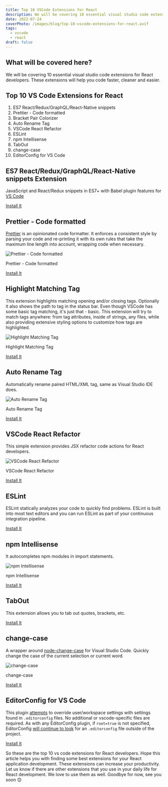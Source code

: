 ```yaml
---
title: Top 10 VSCode Extensions for React
description: We will be covering 10 essential visual studio code extensions for React developers. These extensions will help you code faster, cleaner and easier.
date: 2022-07-24
coverPhoto: /images/blog/top-10-vscode-extensions-for-react.avif
tags:
  - vscode
  - react
draft: false
---
```


## What will be covered here?

We will be covering 10 essential visual studio code extensions for React developers. These extensions will help you code faster, cleaner and easier.

## Top 10 VS Code Extensions for React

1. ES7 React/Redux/GraphQL/React-Native snippets
2. Prettier - Code formatted
3. Bracket Pair Colorizer
4. Auto Rename Tag
5. VSCode React Refactor
6. ESLint
7. npm Intellisense
8. TabOut
9. change-case
10. EditorConfig for VS Code

## ES7 React/Redux/GraphQL/React-Native snippets Extension

JavaScript and React/Redux snippets in ES7+ with Babel plugin features for [VS Code](https://code.visualstudio.com/)

[Install It](https://marketplace.visualstudio.com/items?itemName=dsznajder.es7-react-js-snippets)

## Prettier - Code formatted

[Prettier](https://prettier.io/) is an opinionated code formatter. It enforces a consistent style by parsing your code and re-printing it with its own rules that take the maximum line length into account, wrapping code when necessary.

![Prettier - Code formatted](https://glebbahmutov.com/blog/images/prettier/projectB.gif)

Prettier - Code formatted

[Install It](https://marketplace.visualstudio.com/items?itemName=esbenp.prettier-vscode)

## Highlight Matching Tag

This extension highlights matching opening and/or closing tags. Optionally it also shows the path to tag in the status bar. Even though VSCode has some basic tag matching, it's just that - basic. This extension will try to match tags anywhere: from tag attributes, inside of strings, any files, while also providing extensive styling options to customize how tags are highlighted.

![Highlight Matching Tag](https://images2.imgbox.com/71/2a/zIA1XCzK_o.gif)

Highlight Matching Tag

[Install It](https://marketplace.visualstudio.com/items?itemName=vincaslt.highlight-matching-tag)

## Auto Rename Tag

Automatically rename paired HTML/XML tag, same as Visual Studio IDE does.

![Auto Rename Tag](https://github.com/formulahendry/vscode-auto-rename-tag/raw/HEAD/images/usage.gif)

Auto Rename Tag

[Install It](https://marketplace.visualstudio.com/items?itemName=formulahendry.auto-rename-tag)

## VSCode React Refactor

This simple extension provides JSX refactor code actions for React developers.

![VSCode React Refactor](https://github.com/planbcoding/vscode-react-refactor/raw/master/assets/images/preview.gif)

VSCode React Refactor

[Install It](https://marketplace.visualstudio.com/items?itemName=planbcoding.vscode-react-refactor)

## ESLint

ESLint statically analyzes your code to quickly find problems. ESLint is built into most text editors and you can run ESLint as part of your continuous integration pipeline.

[Install It](https://marketplace.visualstudio.com/items?itemName=dbaeumer.vscode-eslint)

## npm Intellisense

It autocompletes npm modules in import statements.

![npm Intellisense](https://github.com/ChristianKohler/NpmIntellisense/raw/master/images/auto_complete.gif)

npm Intellisense

[Install It](https://marketplace.visualstudio.com/items?itemName=christian-kohler.npm-intellisense)

## TabOut

This extension allows you to tab out quotes, brackets, etc.

[Install It](https://marketplace.visualstudio.com/items?itemName=albert.TabOut)

## change-case

A wrapper around [node-change-case](https://github.com/blakeembrey/node-change-case) for Visual Studio Code. Quickly change the case of the current selection or current word.

![change-case](https://cloud.githubusercontent.com/assets/2899448/10712456/3c5e29b6-7a9c-11e5-9ce4-7eb944889696.gif)

change-case

[Install It](https://marketplace.visualstudio.com/items?itemName=wmaurer.change-case)

## EditorConfig for VS Code

This plugin [attempts](https://marketplace.visualstudio.com/items?itemName=EditorConfig.EditorConfig#known-issues) to override user/workspace settings with settings found in `.editorconfig` files. No additional or vscode-specific files are required. As with any EditorConfig plugin, if `root=true` is not specified, EditorConfig [will continue to look](https://editorconfig.org/#file-location) for an `.editorconfig` file outside of the project.

[Install It](https://marketplace.visualstudio.com/items?itemName=EditorConfig.EditorConfig)

So these are the top 10 vs code extensions for React developers. Hope this article helps you with finding some best extensions for your React application development. These extensions can increase your productivity. Let us know if there are other extensions that you use in your daily life for React development. We love to use them as well. Goodbye for now, see you soon 😊
